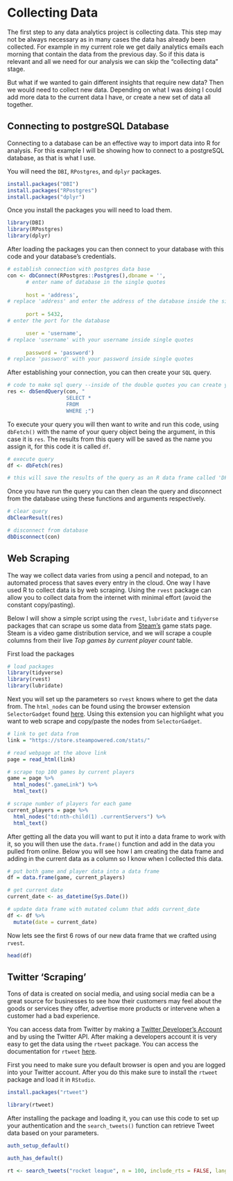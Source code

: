 # **Collecting Data**

The first step to any data analytics project is collecting data. This step may not be always necessary as in many cases the data has already been collected. For example in my current role we get daily analytics emails each morning that contain the data from the previous day. So if this data is relevant and all we need for our analysis we can skip the "collecting data" stage.

But what if we wanted to gain different insights that require new data? Then we would need to collect new data. Depending on what I was doing I could add more data to the current data I have, or create a new set of data all together.

## **Connecting to postgreSQL Database**

Connecting to a database can be an effective way to import data into R for analysis. For this example I will be showing how to connect to a postgreSQL database, as that is what I use.

You will need the `DBI`, `RPostgres`, and `dplyr` packages.

```r
install.packages("DBI")
install.packages("RPostgres")
install.packages("dplyr")
```

Once you install the packages you will need to load them.

```r
library(DBI)
library(RPostgres)
library(dplyr)
```

After loading the packages you can then connect to your database with this code and your database's credentials.

```r
# establish connection with postgres data base
con <- dbConnect(RPostgres::Postgres(),dbname = '',  
      # enter name of database in the single quotes
                 
      host = 'address', 
# replace 'address' and enter the address of the database inside the single quotes
                
      port = 5432, 
# enter the port for the database 

      user = 'username', 
# replace 'username' with your username inside single quotes
                 
      password = 'password') 
# replace 'password' with your password inside single quotes
```

After establishing your connection, you can then create your `SQL` query.

```r
# code to make sql query --inside of the double quotes you can create your query
res <- dbSendQuery(con, "
                   SELECT *
                   FROM 
                   WHERE ;")
```

To execute your query you will then want to write and run this code, using `dbFetch()` with the name of your query object being the argument, in this case it is `res`. The results from this query will be saved as the name you assign it, for this code it is called `df`.

```r
# execute query
df <- dbFetch(res) 

# this will save the results of the query as an R data frame called 'DF'
```

Once you have run the query you can then clean the query and disconnect from the database using these functions and arguments respectively.

```r
# clear query
dbClearResult(res)

# disconnect from database
dbDisconnect(con)
```

## **Web Scraping**

The way we collect data varies from using a pencil and notepad, to an automated process that saves every entry in the cloud. One way I have used R to collect data is by web scraping. Using the `rvest` package can allow you to collect data from the internet with minimal effort (avoid the constant copy/pasting).

Below I will show a simple script using the `rvest`, `lubridate` and `tidyverse` packages that can scrape us some data from [Steam's](https://store.steampowered.com/stats/) game stats page. Steam is a video game distribution service, and we will scrape a couple columns from their live *Top games by current player count* table.

First load the packages

```r
# load packages
library(tidyverse)
library(rvest)
library(lubridate)
```

Next you will set up the parameters so `rvest` knows where to get the data from. The `html_nodes` can be found using the browser extension `SelectorGadget` found [here](https://chrome.google.com/webstore/detail/selectorgadget/mhjhnkcfbdhnjickkkdbjoemdmbfginb). Using this extension you can highlight what you want to web scrape and copy/paste the nodes from `SelectorGadget`.

```r
# link to get data from
link = "https://store.steampowered.com/stats/" 

# read webpage at the above link
page = read_html(link) 

# scrape top 100 games by current players
game = page %>% 
  html_nodes(".gameLink") %>% 
  html_text()  

# scrape number of players for each game 
current_players = page %>% 
  html_nodes("td:nth-child(1) .currentServers") %>% 
  html_text() 
```

After getting all the data you will want to put it into a data frame to work with it, so you will then use the `data.frame()` function and add in the data you pulled from online. Below you will see how I am creating the data frame and adding in the current data as a column so I know when I collected this data.

```r
# put both game and player data into a data frame
df = data.frame(game, current_players) 

# get current date
current_date <- as_datetime(Sys.Date())

# update data frame with mutated column that adds current_date
df <- df %>% 
  mutate(date = current_date)
```

Now lets see the first 6 rows of our new data frame that we crafted using `rvest`.

```r
head(df)
```

## **Twitter 'Scraping'**

Tons of data is created on social media, and using social media can be a great source for businesses to see how their customers may feel about the goods or services they offer, advertise more products or intervene when a customer had a bad experience.

You can access data from Twitter by making a [Twitter Developer's Account](https://developer.twitter.com/en) and by using the Twitter API. After making a developers account it is very easy to get the data using the `rtweet` package. You can access the documentation for `rtweet` [here](https://docs.ropensci.org/rtweet/).

First you need to make sure you default browser is open and you are logged into your Twitter account. After you do this make sure to install the `rtweet` package and load it in `RStudio`.

```r
install.packages("rtweet")

library(rtweet)
```

After installing the package and loading it, you can use this code to set up your authentication and the `search_tweets()` function can retrieve Tweet data based on your parameters.

```r
auth_setup_default()

auth_has_default()

rt <- search_tweets("rocket league", n = 100, include_rts = FALSE, lang = "en")
```
